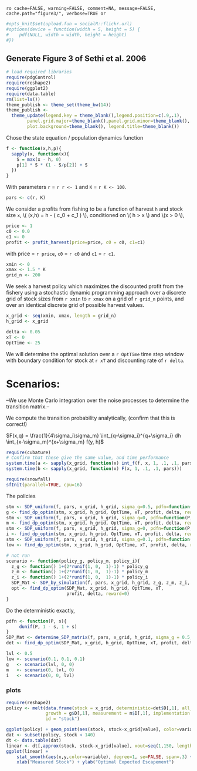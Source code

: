   `ro cache=FALSE, warning=FALSE, comment=NA, message=FALSE, cache.path="figure3/", verbose=TRUE or`

``` r
#opts_knit$set(upload.fun = socialR::flickr.url)
#options(device = function(width = 5, height = 5) {
#    pdf(NULL, width = width, height = height)
#})
````

## Generate Figure 3 of Sethi et al. 2006

``` r
# load required libraries
require(pdgControl)
require(reshape2)
require(ggplot2)
require(data.table)
rm(list=ls())
theme_publish <- theme_set(theme_bw(14))
theme_publish <- 
  theme_update(legend.key = theme_blank(),legend.position=c(.9,.1),
        panel.grid.major=theme_blank(),panel.grid.minor=theme_blank(),
        plot.background=theme_blank(), legend.title=theme_blank())

````

Chose the state equation / population dynamics function

``` r
f <- function(x,h,p){
  sapply(x, function(x){
  	S = max(x - h, 0)
  	p[1] * S * (1 - S/p[2]) + S
  })
}
````

With parameters `r` = `r r <- 1` and `K` = `r K <- 100`.

``` r
pars <- c(r, K)
````

We consider a profits from fishing to be a function of harvest `h` and stock size `x`,  \\( \Pi(x,h) = h - \left( c_0  + c_1 \frac{h}{x} \right) \frac{h}{x} \\), conditioned on \\( h > x \\) and \\(x > 0 \\),

``` r
price <- 1
c0 <- 0.0
c1 <- 0
profit <- profit_harvest(price=price, c0 = c0, c1=c1) 
````

with price = `r price`, `c0` = `r c0` and `c1` = `r c1`. 


``` r
xmin <- 0
xmax <- 1.5 * K
grid_n <- 200
````

We seek a harvest policy which maximizes the discounted profit from the fishery using a stochastic dynamic programming approach over a discrete grid of stock sizes from `r xmin` to `r xmax` on a grid of `r grid_n` points, and over an identical discrete grid of possible harvest values.  


``` r
x_grid <- seq(xmin, xmax, length = grid_n)  
h_grid <- x_grid  
````


``` r
delta <- 0.05
xT <- 0
OptTime <- 25
````

We will determine the optimal solution over a `r OptTime` time step window with boundary condition for stock at `r xT` and discounting rate of `r delta`.  

# Scenarios: 

--We use Monte Carlo integration over the noise processes to determine the transition matrix.--

We compute the transition probability analytically, (confirm that this is correct!)

$F(x,q) = \frac{1}{4\sigma_i\sigma_m} \int_{q-\sigma_i}^{q+\sigma_i} dh \int_{x-\sigma_m}^{x+\sigma_m} f(y, h)$


```r
require(cubature)
# Confirm that these give the same value, and time performance
system.time(a <- sapply(x_grid, function(x) int_f(f, x, 1, .1, .1, pars)))
system.time(b <- sapply(x_grid, function(x) F(x, 1, .1, .1, pars)))
```



``` r
require(snowfall)
sfInit(parallel=TRUE, cpu=16)
````

The policies

```r
stm <- SDP_uniform(f, pars, x_grid, h_grid, sigma_g=0.5, pdfn=function(P, s) dunif(P, 1-s, 1+s), sigma_m=0, sigma_i=0, F)
g <- find_dp_optim(stm, x_grid, h_grid, OptTime, xT, profit, delta, reward=0)
stm <- SDP_uniform(f, pars, x_grid, h_grid, sigma_g=0, pdfn=function(P, s) dunif(P, 1-s, 1+s), sigma_m=0.5, sigma_i=0, F)
m <- find_dp_optim(stm, x_grid, h_grid, OptTime, xT, profit, delta, reward=0)
stm <- SDP_uniform(f, pars, x_grid, h_grid, sigma_g=0, pdfn=function(P, s) dunif(P, 1-s, 1+s), sigma_m=0, sigma_i=0.5, F)
i <- find_dp_optim(stm, x_grid, h_grid, OptTime, xT, profit, delta, reward=0)
stm <- SDP_uniform(f, pars, x_grid, h_grid, sigma_g=0.1, pdfn=function(P, s) dunif(P, 1-s, 1+s), sigma_m=0.1, sigma_i=0.1, F)
low <- find_dp_optim(stm, x_grid, h_grid, OptTime, xT, profit, delta, reward=0)
```



``` r
# not run
scenario <- function(policy_g, policy_m, policy_i){ 
  z_g <- function() 1+(2*runif(1, 0,  1)-1) * policy_g
  z_m <- function() 1+(2*runif(1, 0,  1)-1) * policy_m
  z_i <- function() 1+(2*runif(1, 0,  1)-1) * policy_i
  SDP_Mat <- SDP_by_simulation(f, pars, x_grid, h_grid, z_g, z_m, z_i, reps=2e4)
  opt <- find_dp_optim(SDP_Mat, x_grid, h_grid, OptTime, xT, 
                       profit, delta, reward=0)
}
````


Do the deterministic exactly,

```r
pdfn <- function(P, s){
     dunif(P, 1 - s, 1 + s)
}
SDP_Mat <- determine_SDP_matrix(f, pars, x_grid, h_grid, sigma_g = 0.5, pdfn)
det <- find_dp_optim(SDP_Mat, x_grid, h_grid, OptTime, xT, profit, delta, reward=0)
````


``` r
lvl <- 0.5
low <- scenario(0.1, 0.1, 0.1)
g   <- scenario(lvl, 0, 0)
m   <- scenario(0, lvl, 0)
i   <- scenario(0, 0, lvl)
````

### plots



``` r
require(reshape2)
policy <- melt(data.frame(stock = x_grid, deterministic=det$D[,1], all_low = low$D[,1],
               growth = g$D[,1], measurement = m$D[,1], implementation = i$D[,1]), 
               id = "stock")

ggplot(policy) + geom_point(aes(stock, stock-x_grid[value], color=variable), shape="+")
dat <- subset(policy, stock < 140)
dt <- data.table(dat)
linear <- dt[,approx(stock, stock-x_grid[value], xout=seq(1,150, length=15)), by=variable]
ggplot(linear) + 
	stat_smooth(aes(x,y,color=variable), degree=1, se=FALSE, span=.3) + 
	xlab("Measured Stock") + ylab("Optimal Expected Escapement")
```

